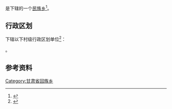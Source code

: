{{中国乡级行政区|62/04/22/202/000}}

'''{{PAGENAMEBASE}}'''是{{PRC admin/fullname|62/04/22/202/000|3}}下辖的一个[[民族乡|民族乡]]<ref>{{PRC admin/ref sgc|{{PRC admin/parent|62/04/22/202/000}}}}</ref>。

== 行政区划 ==
{{PAGENAMEBASE}}下辖以下村级行政区划单位<ref>{{PRC admin/ref sgc|62/04/22/202/000}}</ref>：

{{PRC admin/children|62/04/22/202/000}}。

== 参考资料 ==
{{reflist}}

{{甘肃行政区划小作品}}
{{PRC admin/navcat|62/04/22/202/000}}
[[Category:甘肃省回族乡|Category:甘肃省回族乡]]